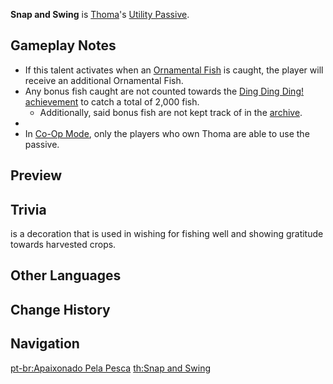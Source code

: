 {{Talent Infobox
|image         = Talent Snap and Swing.png
|character     = Thoma
|type          = Utility Passive
|info          = When you [[Fishing|fish]] successfully in [[Inazuma]], Thoma's help grants a 20% chance of scoring a double catch.
|utility1      = Fishing
|utility2      = Inazuma Fishing
}}
'''Snap and Swing''' is [[Thoma]]'s [[Utility Passive]].

==Gameplay Notes==
* If this talent activates when an [[Ornamental Fish]] is caught, the player will receive an additional Ornamental Fish.
* Any bonus fish caught are not counted towards the [[Ding Ding Ding! (Tier 3)|Ding Ding Ding!]] [[achievement]] to catch a total of 2,000 fish.
** Additionally, said bonus fish are not kept track of in the [[archive]].
* {{TalentNote|character=Thoma|talent=Snap and Swing|no party}}
* In [[Co-Op Mode]], only the players who own Thoma are able to use the passive.

==Preview==
{{Preview
|file    = Snap and Swing Preview
}}

== Trivia ==
{{Lang|Kakedai|ja=懸鯛|ja_tl=Hanging Breams}} is a decoration that is used in wishing for fishing well and showing gratitude towards harvested crops.

==Other Languages==
{{Other Languages
|en      = Snap and Swing
|zhs     = 悬鲷狩
|zhs_rm  = Xuán diāo shòu
|zht     = 懸鯛狩
|zht_rm  = Xuán diāo shòu
|zh_tl   = 
|ja      = 懸鯛狩り
|ja_rm   = Kakedai-gari
|ja_tl   = Hunting for Hanging Breams
|ko      = 가케타이 낚시
|ko_rm   = Gaketai Naksi
|ko_tl   = Gaketai Fishing
|es      = Apasionado de la pesca
|es_tl   = Passionate About Fishing
|fr      = Passion pêche
|fr_tl   = Fishing Passion
|ru      = Замах и заброс
|ru_tl   = Swing and Cast
|th      = Snap and Swing
|vi      = Tài Năng Câu Cá
|vi_tl   = 
|de      = Brassenjagd
|de_tl   = Bream Hunt
|id      = Snap and Swing
|pt      = Apaixonado Pela Pesca
|pt_tl   = 
}}
{{Clr}}

==Change History==
{{Change History|2.2}}

==Navigation==
{{Talent Navbox|Thoma}}

[[pt-br:Apaixonado Pela Pesca]]
[[th:Snap and Swing]]